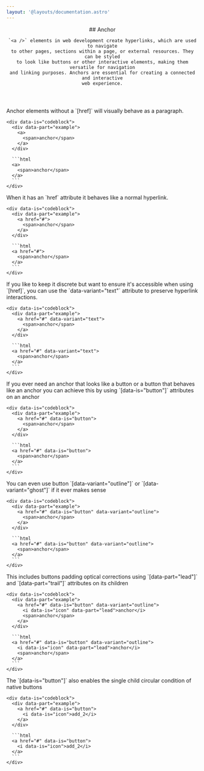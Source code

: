```yaml
---
layout: '@layouts/documentation.astro'
---
```


<header>
	## Anchor

    `<a />` elements in web development create hyperlinks, which are used to navigate
    to other pages, sections within a page, or external resources. They can be styled
    to look like buttons or other interactive elements, making them versatile for navigation
    and linking purposes. Anchors are essential for creating a connected and interactive
    web experience.

</header>

<div data-is="grid" style="--cols: 2; --gap: var(--space-nm);">
  <div data-is="group" style="gap: var(--space-sm);">
     Anchor elements without a `[href]` will visually behave as a paragraph.

    <div data-is="codeblock">
      <div data-part="example">
        <a>
          <span>anchor</span>
        </a>
      </div>

      ```html
      <a>
        <span>anchor</span>
      </a>
      ```
    </div>

  </div>

  <div data-is="group" style="gap: var(--space-sm);">
    When it has an `href` attribute it behaves like a normal hyperlink.

    <div data-is="codeblock">
      <div data-part="example">
        <a href="#">
          <span>anchor</span>
        </a>
      </div>

      ```html
      <a href="#">
        <span>anchor</span>
      </a>
      ```
    </div>

  </div>

  <div data-is="group" style="gap: var(--space-sm);">
    If you like to keep it discrete but want to ensure it's accessible when using `[href]`, you can use the `data-variant="text"` attribute to preserve hyperlink interactions.

    <div data-is="codeblock">
      <div data-part="example">
        <a href="#" data-variant="text">
          <span>anchor</span>
        </a>
      </div>

      ```html
      <a href="#" data-variant="text">
        <span>anchor</span>
      </a>
      ```
    </div>

  </div>
</div>

<div data-is="grid" style="--cols: 2; --gap: var(--space-nm);">
  <div data-is="group" style="gap: var(--space-sm);">
     If you ever need an anchor that looks like a button or a button that behaves like an anchor you can achieve this by using `[data-is="button"]` attributes on an anchor

    <div data-is="codeblock">
      <div data-part="example">
        <a href="#" data-is="button">
          <span>anchor</span>
        </a>
      </div>

      ```html
      <a href="#" data-is="button">
        <span>anchor</span>
      </a>
      ```
    </div>

  </div>

  <div data-is="group" style="gap: var(--space-sm);">
     You can even use button `[data-variant="outline"]` or `[data-variant="ghost"]` if it ever makes sense

    <div data-is="codeblock">
      <div data-part="example">
        <a href="#" data-is="button" data-variant="outline">
          <span>anchor</span>
        </a>
      </div>

      ```html
      <a href="#" data-is="button" data-variant="outline">
        <span>anchor</span>
      </a>
      ```
    </div>

  </div>

  <div data-is="group" style="gap: var(--space-sm);">
     This includes buttons padding optical corrections using `[data-part="lead"]` and `[data-part="trail"]` attributes on its children

    <div data-is="codeblock">
      <div data-part="example">
        <a href="#" data-is="button" data-variant="outline">
          <i data-is="icon" data-part="lead">anchor</i>
          <span>anchor</span>
        </a>
      </div>

      ```html
      <a href="#" data-is="button" data-variant="outline">
        <i data-is="icon" data-part="lead">anchor</i>
        <span>anchor</span>
      </a>
      ```
    </div>

  </div>

  <div data-is="group" style="gap: var(--space-sm);">
    The `[data-is="button"]` also enables the single child circular condition of native buttons

    <div data-is="codeblock">
      <div data-part="example">
        <a href="#" data-is="button">
          <i data-is="icon">add_2</i>
        </a>
      </div>

      ```html
      <a href="#" data-is="button">
        <i data-is="icon">add_2</i>
      </a>
      ```
    </div>

  </div>

</div>
